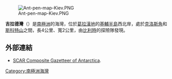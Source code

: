 {{unreferenced|time=2013-10-27T05:35:41+00:00}}
[[Image:Ant-pen-map-Kiev.PNG|thumb]]

{{coord|65|8|S|64|0|W|source:GNIS|display=title}}

'''吉拉德灣'''（{{lang-en|Girard Bay}}）是[[南極洲|南極洲]]的海灣，位於[[葛拉漢地|葛拉漢地]]的[[基輔半島|基輔半島]]西北岸，處於[[克洛斯角|克洛斯角]]和[[斯科特山|斯科特山]]之間，長4公里、寬2公里，由[[比利時|比利時]]的探險隊發現。

==外部連結==
* [http://data.aad.gov.au/aadc/gaz/scar/ SCAR Composite Gazetteer of Antarctica]{{WebCite|url=https://www.webcitation.org/5ug2CfC7m?url=http://data.aad.gov.au/aadc/gaz/scar/ |date=20101202140255 |dateformat=iso }}.

{{DEFAULTSORT:Girard Bay}}
[[Category:南極洲海灣|Category:南極洲海灣]]


{{GrahamCoast-geo-stub}}